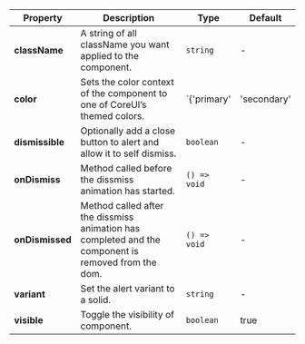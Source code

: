 | Property | Description | Type | Default |
| --- | --- | --- | --- |
| **className** | A string of all className you want applied to the component. | `string` | - |
| **color** | Sets the color context of the component to one of CoreUI’s themed colors. | `{'primary' | 'secondary' | 'success' | 'danger' | 'warning' | 'info' | 'dark' | 'light' | string }` | primary |
| **dismissible** | Optionally add a close button to alert and allow it to self dismiss. | `boolean` | - |
| **onDismiss** | Method called before the dissmiss animation has started. | `() => void` | - |
| **onDismissed** | Method called after the dissmiss animation has completed and the component is removed from the dom. | `() => void` | - |
| **variant** | Set the alert variant to a solid. | `string` | - |
| **visible** | Toggle the visibility of component. | `boolean` | true |

